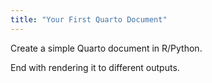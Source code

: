 ```yaml
---
title: "Your First Quarto Document"
---
```


Create a simple Quarto document in R/Python.

End with rendering it to different outputs.